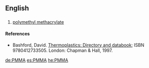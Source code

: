 ==English==

==={{initialism-old|en}}===
{{en-noun|-}}

# {{context|organic compound|lang=en}} [[polymethyl methacrylate]]

====References====
* Bashford, David. [http://books.google.com/books?id=ycLq-EYaE0QC&dq=a.+schulman&source=gbs_navlinks_s Thermoplastics: Directory and databook]; ISBN 9780412733505. London: Chapman & Hall, 1997.

[[de:PMMA]]
[[es:PMMA]]
[[he:PMMA]]